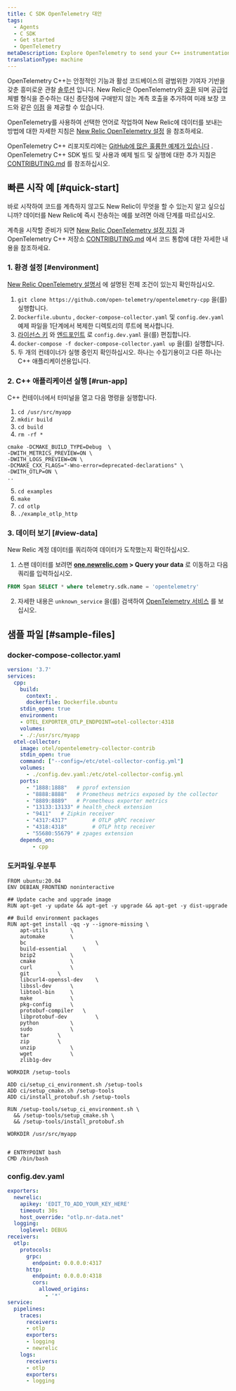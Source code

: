 ```yaml
---
title: C SDK OpenTelemetry 대안
tags:
  - Agents
  - C SDK
  - Get started
  - OpenTelemetry
metaDescription: Explore OpenTelemetry to send your C++ instrumentation data to New Relic.
translationType: machine
---
```


OpenTelemetry C++는 안정적인 기능과 활성 코드베이스의 광범위한 기여자 기반을 갖춘 흥미로운 관찰 [솔루션](https://github.com/open-telemetry/opentelemetry-cpp) 입니다. New Relic은 OpenTelemetry와 [호환](/docs/integrations/open-source-telemetry-integrations/opentelemetry/introduction-opentelemetry-new-relic/) 되며 공급업체별 형식을 준수하는 대신 종단점에 구애받지 않는 계측 호출을 추가하여 미래 보장 코드와 같은 [이점](/docs/more-integrations/open-source-telemetry-integrations/opentelemetry/opentelemetry-introduction/) 을 제공할 수 있습니다.

OpenTelemetry를 사용하여 선택한 언어로 작업하여 New Relic에 데이터를 보내는 방법에 대한 자세한 지침은 [New Relic OpenTelemetry 설정](/docs/more-integrations/open-source-telemetry-integrations/opentelemetry/opentelemetry-setup/) 을 참조하세요.

OpenTelemetry C++ 리포지토리에는 [GitHub에 많은 훌륭한 예제가 있습니다](https://github.com/open-telemetry/opentelemetry-cpp/tree/main/examples) . OpenTelemetry C++ SDK 빌드 및 사용과 예제 빌드 및 실행에 대한 추가 지침은 [CONTRIBUTING.md](https://github.com/open-telemetry/opentelemetry-cpp/blob/main/CONTRIBUTING.md) 를 참조하십시오.

## 빠른 시작 예 [#quick-start]

바로 시작하여 코드를 계측하지 않고도 New Relic이 무엇을 할 수 있는지 알고 싶으십니까? 데이터를 New Relic에 즉시 전송하는 예를 보려면 아래 단계를 따르십시오.

계측을 시작할 준비가 되면 [New Relic OpenTelemetry 설정 지침](/docs/more-integrations/open-source-telemetry-integrations/opentelemetry/opentelemetry-setup/) 과 OpenTelemetry C++ 저장소 [CONTRIBUTING.md](https://github.com/open-telemetry/opentelemetry-cpp/blob/main/CONTRIBUTING.md) 에서 코드 통합에 대한 자세한 내용을 참조하세요.

### 1. 환경 설정 [#environment]

[New Relic OpenTelemetry 설명서](/docs/more-integrations/open-source-telemetry-integrations/opentelemetry/opentelemetry-setup/#prereqs) 에 설명된 전제 조건이 있는지 확인하십시오.

1. `git clone https://github.com/open-telemetry/opentelemetry-cpp` 을(를) 실행합니다.
2. `Dockerfile.ubuntu` , `docker-compose-collector.yaml` 및 `config.dev.yaml` 예제 파일을 1단계에서 복제한 디렉토리의 루트에 복사합니다.
3. [라이선스 키](/docs/apis/intro-apis/new-relic-api-keys/#ingest-license-key) 와 [엔드포인트](/docs/more-integrations/open-source-telemetry-integrations/opentelemetry/opentelemetry-setup/#review-settings) 로 `config.dev.yaml` 을(를) 편집합니다.
4. `docker-compose -f docker-compose-collector.yaml up` 을(를) 실행합니다.
5. 두 개의 컨테이너가 실행 중인지 확인하십시오. 하나는 수집기용이고 다른 하나는 C++ 애플리케이션용입니다.

### 2. C++ 애플리케이션 실행 [#run-app]

C++ 컨테이너에서 터미널을 열고 다음 명령을 실행합니다.

1. `cd /usr/src/myapp`
2. `mkdir build`
3. `cd build`
4. `rm -rf *`

```
cmake -DCMAKE_BUILD_TYPE=Debug  \
-DWITH_METRICS_PREVIEW=ON \
-DWITH_LOGS_PREVIEW=ON \
-DCMAKE_CXX_FLAGS="-Wno-error=deprecated-declarations" \
-DWITH_OTLP=ON \
..
```

5. `cd examples`
6. `make`
7. `cd otlp`
8. `./example_otlp_http`

### 3. 데이터 보기 [#view-data]

New Relic 계정 데이터를 쿼리하여 데이터가 도착했는지 확인하십시오.

1. 스팬 데이터를 보려면 **[one.newrelic.com](https://one.newrelic.com/all-capabilities) > Query your data** 로 이동하고 다음 쿼리를 입력하십시오.

```sql
FROM Span SELECT * where telemetry.sdk.name = 'opentelemetry'
```

2. 자세한 내용은 `unknown_service` 을(를) 검색하여 [OpenTelemetry 서비스](/docs/more-integrations/open-source-telemetry-integrations/opentelemetry/opentelemetry-view-your-data#explorer) 를 보십시오.

## 샘플 파일 [#sample-files]

### docker-compose-collector.yaml

```yaml
version: '3.7'
services:
  cpp:
    build:
      context: .
      dockerfile: Dockerfile.ubuntu
    stdin_open: true
    environment:
    - OTEL_EXPORTER_OTLP_ENDPOINT=otel-collector:4318
    volumes:
    - ./:/usr/src/myapp
  otel-collector:
    image: otel/opentelemetry-collector-contrib
    stdin_open: true
    command: ["--config=/etc/otel-collector-config.yml"]
    volumes:
      - ./config.dev.yaml:/etc/otel-collector-config.yml
    ports:
      - "1888:1888"   # pprof extension
      - "8888:8888"   # Prometheus metrics exposed by the collector
      - "8889:8889"   # Prometheus exporter metrics
      - "13133:13133" # health_check extension
      - "9411"   # Zipkin receiver
      - "4317:4317"        # OTLP gRPC receiver
      - "4318:4318"        # OTLP http receiver
      - "55680:55679" # zpages extension
    depends_on:
        - cpp
```

### 도커파일.우분투

```
FROM ubuntu:20.04
ENV DEBIAN_FRONTEND noninteractive

## Update cache and upgrade image
RUN apt-get -y update && apt-get -y upgrade && apt-get -y dist-upgrade

## Build environment packages
RUN apt-get install -qq -y --ignore-missing \
	apt-utils		\
	automake		\
	bc                      \
	build-essential		\
	bzip2			\
	cmake			\
	curl			\
	git			\
	libcurl4-openssl-dev	\
	libssl-dev		\
	libtool-bin		\
	make			\
	pkg-config		\
	protobuf-compiler	\
	libprotobuf-dev         \
	python			\
	sudo			\
	tar			\
	zip			\
	unzip			\
	wget			\
	zlib1g-dev

WORKDIR /setup-tools

ADD ci/setup_ci_environment.sh /setup-tools
ADD ci/setup_cmake.sh /setup-tools
ADD ci/install_protobuf.sh /setup-tools

RUN /setup-tools/setup_ci_environment.sh \
  && /setup-tools/setup_cmake.sh \
  && /setup-tools/install_protobuf.sh

WORKDIR /usr/src/myapp


# ENTRYPOINT bash
CMD /bin/bash
```

### config.dev.yaml

```yaml
exporters:
  newrelic:
    apikey: 'EDIT_TO_ADD_YOUR_KEY_HERE'
    timeout: 30s
    host_override: "otlp.nr-data.net"
  logging:
    loglevel: DEBUG
receivers:
  otlp:
    protocols:
      grpc:
        endpoint: 0.0.0.0:4317
      http:
        endpoint: 0.0.0.0:4318
        cors:
          allowed_origins:
            - '*'
service:
  pipelines:
    traces:
      receivers:
      - otlp
      exporters:
      - logging
      - newrelic
    logs:
      receivers:
      - otlp
      exporters:
      - logging
```